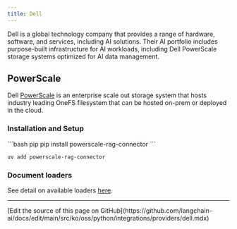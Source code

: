 ```yaml
---
title: Dell
---
```


Dell is a global technology company that provides a range of hardware, software, and
services, including AI solutions. Their AI portfolio includes purpose-built
infrastructure for AI workloads, including Dell PowerScale storage systems optimized
for AI data management.

## PowerScale

Dell [PowerScale](https://www.dell.com/en-us/shop/powerscale-family/sf/powerscale) is
an enterprise scale out storage system that hosts industry leading OneFS filesystem
that can be hosted on-prem or deployed in the cloud.

### Installation and Setup

<CodeGroup>
```bash pip
pip install powerscale-rag-connector
```

```bash uv
uv add powerscale-rag-connector
```
</CodeGroup>

### Document loaders

See detail on available loaders [here](/oss/python/integrations/document_loaders/powerscale).

---

<Callout icon="pen-to-square" iconType="regular">
  [Edit the source of this page on GitHub](https://github.com/langchain-ai/docs/edit/main/src/ko/oss/python/integrations/providers/dell.mdx)
</Callout>
